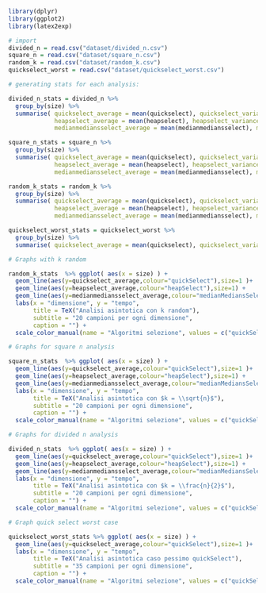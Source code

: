 ```r
library(dplyr)
library(ggplot2)
library(latex2exp)
```


```r
# import
divided_n = read.csv("dataset/divided_n.csv")
square_n = read.csv("dataset/square_n.csv")
random_k = read.csv("dataset/random_k.csv")
quickselect_worst = read.csv("dataset/quickselect_worst.csv")
```

```r
# generating stats for each analysis:

divided_n_stats = divided_n %>%
  group_by(size) %>%
  summarise( quickselect_average = mean(quickselect), quickselect_variance = var(quickselect) ,
             heapselect_average = mean(heapselect), heapselect_variance = var(heapselect),
             medianmediansselect_average = mean(medianmediansselect), medianmediansselect_variance = var(medianmediansselect))

square_n_stats = square_n %>%
  group_by(size) %>%
  summarise( quickselect_average = mean(quickselect), quickselect_variance = var(quickselect) ,
             heapselect_average = mean(heapselect), heapselect_variance = var(heapselect),
             medianmediansselect_average = mean(medianmediansselect), medianmediansselect_variance = var(medianmediansselect))

random_k_stats = random_k %>%
  group_by(size) %>%
  summarise( quickselect_average = mean(quickselect), quickselect_variance = var(quickselect) ,
             heapselect_average = mean(heapselect), heapselect_variance = var(heapselect),
             medianmediansselect_average = mean(medianmediansselect), medianmediansselect_variance = var(medianmediansselect))

quickselect_worst_stats = quickselect_worst %>%
  group_by(size) %>%
  summarise( quickselect_average = mean(quickselect), quickselect_variance = var(quickselect))
```

```r
# Graphs with k random

random_k_stats  %>% ggplot( aes(x = size) ) + 
  geom_line(aes(y=quickselect_average,colour="quickSelect"),size=1 )+
  geom_line(aes(y=heapselect_average,colour="heapSelect"),size=1) +
  geom_line(aes(y=medianmediansselect_average,colour="medianMediansSelect"),size=1) +
  labs(x = "dimensione", y = "tempo", 
       title = TeX("Analisi asintotica con k random"),
       subtitle = "20 campioni per ogni dimensione",
       caption = "") +
  scale_color_manual(name = "Algoritmi selezione", values = c("quickSelect" = "#283593", "heapSelect" = "#AD1457", "medianMediansSelect" = "#EF6C00"))

```

```r
# Graphs for square n analysis

square_n_stats  %>% ggplot( aes(x = size) ) + 
  geom_line(aes(y=quickselect_average,colour="quickSelect"),size=1 )+
  geom_line(aes(y=heapselect_average,colour="heapSelect"),size=1) +
  geom_line(aes(y=medianmediansselect_average,colour="medianMediansSelect"),size=1) +
  labs(x = "dimensione", y = "tempo", 
       title = TeX("Analisi asintotica con $k = \\sqrt{n}$"),
       subtitle = "20 campioni per ogni dimensione",
       caption = "") +
  scale_color_manual(name = "Algoritmi selezione", values = c("quickSelect" = "#283593", "heapSelect" = "#AD1457", "medianMediansSelect" = "#EF6C00"))
```


```r
# Graphs for divided n analysis

divided_n_stats  %>% ggplot( aes(x = size) ) + 
  geom_line(aes(y=quickselect_average,colour="quickSelect"),size=1 )+
  geom_line(aes(y=heapselect_average,colour="heapSelect"),size=1) +
  geom_line(aes(y=medianmediansselect_average,colour="medianMediansSelect"),size=1) +
  labs(x = "dimensione", y = "tempo", 
       title = TeX("Analisi asintotica con $k = \\frac{n}{2}$"),
       subtitle = "20 campioni per ogni dimensione",
       caption = "") +
  scale_color_manual(name = "Algoritmi selezione", values = c("quickSelect" = "#283593", "heapSelect" = "#AD1457", "medianMediansSelect" = "#EF6C00"))
```


```r
# Graph quick select worst case

quickselect_worst_stats %>% ggplot( aes(x = size) ) + 
  geom_line(aes(y=quickselect_average,colour="quickSelect"),size=1 )+
  labs(x = "dimensione", y = "tempo", 
       title = TeX("Analisi asintotica caso pessimo quickSelect"),
       subtitle = "35 campioni per ogni dimensione",
       caption = "") +
  scale_color_manual(name = "Algoritmi selezione", values = c("quickSelect" = "#283593"))
```





